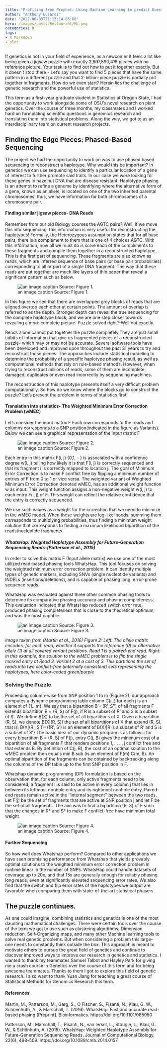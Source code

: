 ```yaml
---
title: "Profiting from Prophet: Using Machine Learning to predict Guests Counts in the Restaurant Industry"
author: "Anthony Lusardi"
date: '2022-06-03T21:13:14-05:00'
hero: /images/posts/Restaurant/ML.png
categories: R
tags:
- R Markdown
- plot
---
```



If genetics is not in your field of experience, as a newcomer it feels a lot like being given a jigsaw puzzle with exactly 2,697,890,418 pieces with no reference picture. Your task is to find out how to put it together exactly. But it doesn’t stop there - Let’s say you want to find 5 pieces that have the same pattern in a different puzzle and that 2-billion-piece puzzle is partially put together in fragments. How do we even start? Herein lies the challenge of genetic research and the powerful use of statistics.

This term as a first-year graduate student in Statistics at Oregon State, I had the opportunity to work alongside some of OSU’s novel research on plant genetics.  Over the course of three months, my classmates and I worked hard on formulating scientific questions in genomics research and translating them into statistical problems. Along the way, we got to as an interdisciplinary team on current research projects. 

## Finding the Edge Pieces: Phased-Based Sequencing 

The project we had the opportunity to work on was to use phased based sequencing to reconstruct a haplotype.  Why would this be important? In genetics we can use sequencing to identify a particular location of a gene of interest to further promote said traits. In our case we were looking for these genes in hazelnut DNA that are disease resistant. 
Haplotype phasing is an attempt to refine a genome by identifying where the alternative form of a gene, known as an allele, is located on one of the two inherited parental chromosomes. thus, we have information for both chromosomes of a chromosome pair. 

#### Finding similar jigsaw pieces- DNA Reads
Remember from our old Biology courses the AGTC pairs? Well, if we move this into sequencing, this information is very useful for reconstructing the haplotypes! Formally, the Heterozygous assumption states that for all base pairs, there is a complement to them that is one of 4 choices AGTC. With this information, now all we must do is solve each of the compliments to these fragments and compile them together in a reconstructed haplotype.  This is the first part of sequencing. 
These fragments are also known as reads, which are inferred sequence of base pairs (or base pair probabilities) corresponding to all or part of a single DNA fragment. The way that these reads are put together are much like layers of thin paper that reveal a significant pattern such as below. 

![an image caption Source: Figure 1.](/images/posts/Genomics/fig1.jpg)

In this figure we see that there are overlapped grey blocks of reads that are aligned overtop each other at certain points. The amount of overlap is referred to as the depth. Stronger depth can reveal the true sequencing for the complete haplotype block, and we are one step closer towards revealing a more complete picture. Puzzle solved right?-Well not exactly.

Reads alone cannot put together the puzzle completely.They are just small tidbits of information that give us fragmented pieces of a reconstructed puzzle- which may or may not be accurate. Several software tools have been developed and improved upon throughout the past 31 years to try and reconstruct these pieces. The approaches include statistical modeling to determine the probability of a specific haplotype phasing result, as well as computational methods that rely on rule-based methods. However, when trying to reconstruct millions of reads, some of them are incomplete, damaged, duplicates or even read incorrectly by sequencing machines. 

The reconstruction of this haplotype presents itself a very difficult problem computationally. So how do we know where the blocks go to construct the puzzle? Let’s present the problem in terms of statistics first! 

#### Translation into statistics- The Weighted Minimum Error Correction Problem (wMEC)

Let’s consider the input matrix F Each row corresponds to the reads and columns corresponds to a SNP position(indicated in the figure as Variants).  Below we can see a graphical representation of the input matrix F

![an image caption Source: Figure 2.](/images/posts/Genomics/fig2.jpg)

Each entry in this matrix F(i‚ j) {0,1, - } is associated with a confidence degree w(i, j) telling how likely it is that F(i‚ j) is correctly sequenced and that its fragment i is correctly mapped to location j. 
The goal of Minimum Error Correction is to make F conflict free by flipping a minimum number of entries of F from 0 to 1 or vice versa. The weighted variant of Weighted Minimum Error Correction denoted wMEC, has an additional weight function w as input. This weight function assigns a non-negative weight w(i, j) to each entry F(i‚ j) of F. This weight can reflect the relative confidence that the entry is correctly sequenced.

We use such values as a weight for the correction that we need to minimize in the wMEC model. When these weights are log-likelihoods, summing them corresponds to multiplying probabilities, thus finding a minimum weight solution that corresponds to finding a maximum likelihood bipartition of the reads/nucleotide fragments. 

#### *WhatsHap: Weighted Haplotype Assembly for Future-Generation Sequencing Reads-(Patterson et al., 2015)*

In order to solve this matrix F (Input allele matrix) we use one of the most utilized read-based phasing tools WhatsHap. This tool focuses on solving the weighted minimum error correction problem. It can identify multiple types of genetic markers, including SNVs (single nucleotide variants) and INDELs (insertions/deletions), and is capable of phasing long, error-prone sequence reads.

 WhatsHap was evaluated against three other common phasing tools to determine its comparative phasing accuracy and phasing completeness. This evaluation indicated that WhatsHap reduced switch error rate, produced phasing completeness that is close to the theoretical optimum, and was the most capable.
 
 ![an image caption Source: Figure 3.](/images/posts/Genomics/fig3.jpg)

 
*Image taken from (Martin et al., 2016) Figure 2: Left: The allele matrix encodes, for each read, whether it supports the reference (0) or alternative allele (1) at all covered variant positions. Read 1 is a paired-end read. Right: In this example, the solution to the wMEC problem is to flip the single marked entry at Read 3, Variant 2 at a cost of 3. This partitions the set of reads into two conflict-free (internally consistent) sets representing the haplotypes, here color-coded green/purple*

### Solving the Puzzle

Proceeding column-wise from SNP position 1 to m (Figure 2), our approach computes a dynamic programming table column C(j,.) for  each j is an element  of {1...m}. We say that a bipartition B’= (R’, S’’) of all fragments F extends bipartition B = (R, S) of F(j), if R is a subset  of R’ and S is a subset of  S’. We define B(X) to be the set of all bipartitions of X. Given a bipartition (R, S), we denote B(X|(R‚ S)) the set of all bipartitions of X that extend (R, S), that is,  B(X|(R’‚ S’))={(R’‚ S’) is an element of B(X)|R is a subset of R’ and S is a subset of S’}
The basic idea of our dynamic program is as follows: for every bipartition B = (R, S) of F(j), entry C(j, B) gives the minimum cost of a bipartition of all fragments F that renders positions 1‚ . . . ‚ j conflict free and that extends B. By definition of C(j, B), the cost of an optimal solution to the wMEC problem then equals min B sub (is an element of  F(m) C(m‚ B). An optimal bipartition of the fragments can be obtained by backtracking along the columns of the DP table up to the first SNP position in F. 

Whatshap dynamic programming (DP) formulation is based on the observation that, for each column, only active fragments need to be considered; a fragment i is said to be active in every column j that lies in between its leftmost nonhole entry and its rightmost nonhole entry. Paired-end reads remain active in the ‘‘internal segment’’ between the two reads. Let F(j) be the set of fragments that are active at SNP position j and let F be the set of all fragments. The aim was to find a bipartition (R*, S*) of F such that the changes in R* and S* to make F conflict-free have minimum total weight

![an image caption Source: Figure 4.](/images/posts/Genomics/fig4.jpg)

#### Further Sequencing 
So how well does Whatshap perform? Compared to other applications we have seen promising performance from Whatshap that yields provably optimal solutions to the weighted minimum error correction problem in runtime linear in the number of SNPs. WhatsHap could handle datasets of coverage up to 20x, and that 15x are generally enough for reliably phasing long reads, even at significantly elevated sequencing error rates. We also find that the switch and flip error rates of the haplotypes we output are favorable when comparing them with state-of-the-art statistical phasers.

## The puzzle continues.
As one could imagine, combining statistics and genetics is one of the most daunting mathematical challenges. There were certain tools over the course of the term we got to use such as clustering algorithms, Dimension reduction, Self-Organizing maps, and many other Machine learning tools to solve real genetic problems. But when considering a problem this large- one needs to constantly think outside the box. This approach is meant to motivate others to pursue the great field of genetics and continue to discover improved ways to improve our research in genetics and statistics. 
I wanted to thank my teammates Samuel Talbot and Hayley Park for giving me a crash course in Genetics over the course of this term and for being awesome teammates. Thanks to them I got to explore this field of genetic research. I also want to thank Yuan Jiang for teaching a great course of Statistical Methods for Genomics Research this term. 

#### References


Martin, M., Patterson, M., Garg, S., O Fischer, S., Pisanti, N., Klau, G. W., Schöenhuth, A., & Marschall, T. (2016). WhatsHap: Fast and accurate read-based phasing [Preprint]. Bioinformatics. https://doi.org/10.1101/085050

Patterson, M., Marschall, T., Pisanti, N., van Iersel, L., Stougie, L., Klau, G. W., & Schönhuth, A. (2015). WhatsHap: Weighted Haplotype Assembly for Future-Generation Sequencing Reads. Journal of Computational Biology, 22(6), 498–509. https://doi.org/10.1089/cmb.2014.0157




